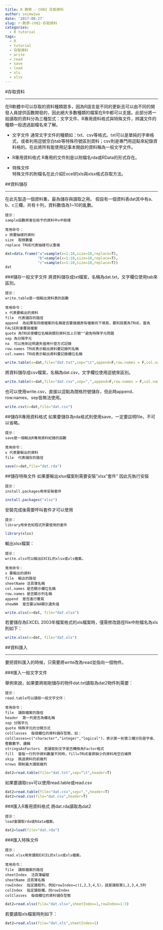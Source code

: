```yaml
---
title: R 教學 - CH02 存取資料
author: seimwiwa
date: '2017-08-27'
slug: r-教學-ch02-存取資料
categories:
  - R tutorial
tags:
  - R
  - tutorial
  - 存取資料
  - write
  - read
  - save
  - load
  - xls
  - xlsx
---
```


#存取資料

***
在R軟體中可以存取的資料種類眾多，因為R語言是不同的更新且可以由不同的開發人員提供函數開發的，因此絕大多數種類的檔案在R中都可以支援。此部分將一般讀取的資料分為三種型式：文字文件、R專用資料格式與特殊文件，辨識文件的種類一般透過副檔名來了解。

  + 文字文件
    通常文字文件的種類如：txt、csv等格式。txt可以是單純的字串格式，或者利用逗號空白tab等特殊符號區別資料；csv則是專門用逗點來紀錄資料格的。在此將所有能使用記事本開啟的資料稱為一般文字文件。

  + R專用資料格式 
    R專用的文件則是以附檔名rda或RData的形式存在。

  + 特殊文件  
    特殊文件的附檔名在此介紹Excel的xls與xlsx格式存取方法。

##資料儲存

***
在此先製造一個資料集，最為儲存與讀取之用。
假設有一個資料表dat其中有a、b、c三欄，共有十列，資料數值為1~10的亂數。

~~~~~
提示：
sample函數將會在給予的資料中x中取樣

常用命令：
x 將要抽樣的資料
size  取樣數量
replace TRUE代表抽樣可以重複
~~~~~
```r
dat=data.frame("a"=sample(x=1:10,size=10,replace=T),
               "b"=sample(x=1:10,size=10,replace=T),
               "c"=sample(x=1:10,size=10,replace=T))
dat
```

###儲存一般文字文件
將資料儲存成txt檔案，名稱為dat.txt，文字欄位使用tab來區別。

~~~~~
提示：
write.table是一個輸出資料表的函數

常用命令：
x 代表要輸出的資料
file  代表儲存的路徑
append  為如果有同樣檔案的名稱是否要接續原有檔案向下填寫，要則設置為TRUE，當為FALSE則會覆寫檔案
quote 為TRUE使欄位名稱與類別資料加上引號""避免特殊字元問題
sep 為分隔字元
na  可以用來註明遺失值用什麼方式記錄
row.names TRUE表示輸出資料要記錄列名稱
col.names TRUE表示輸出資料要記錄欄位名稱
~~~~~

```r
write.table(x=dat,file="dat.txt",sep="\t",append=F,row.names = F,col.names=T)
```

將資料儲存成csv檔案，名稱為dat.csv，文字欄位使用逗號來區別。

```r
write.table(x=dat,file="dat.csv",sep=",",append=F,row.names = F,col.names=T)
```

也可以使用write.csv，直接以逗點為間格符號儲存，但此時append、row.names、sep皆無法使用。

```r
write.csv(x=dat,file="dat.csv")
```

##儲存R專用資料格式
如果要儲存為rda格式則使用save，一定要註明file，不可以省略。

~~~~~
提示：
save是一個輸出R專用資料紀錄的函數

常用命令：
x 代表要輸出的資料
file  代表儲存的路徑
~~~~~

```r
save(x=dat,file="dat.rda")
```

##儲存特殊文件
如果要輸出xlsx檔案則需要安裝"xlsx"套件"
因此先執行安裝

~~~~~
提示：
install.packages用來安裝套件
~~~~~

```r
install.packages("xlsx")
```

安裝完成後需要呼叫套件才可以使用

~~~~~
提示：
library用來告知程式所要使用的套件
~~~~~

```r
library(xlsx)
```

輸出xlsx檔案：

~~~~~
提示：
write.xlsx可以輸出EXCEL的xlsx或xls檔案。

常用命令：
x 要輸出的資料
file  輸出的路徑
sheetName 活頁簿名稱
col.names 是否顯示欄位名稱
row.names 是否顯示列名稱
append  是否進行覆寫
showNA  是否要以NA顯示遺失值
~~~~~

```r
write.xlsx(x=dat, file="dat.xlsx")
```

若要儲存為EXCEL 2003年檔案格式的xls檔案時，僅需修改路徑file中附檔名為xls則如下：

```r
write.xlsx(x=dat, file="dat.xls")
```

##資料匯入

***

要把資料匯入的時候，只需要將write改為read並指向一個物件。

###匯入一般文字文件

舉例來說，如果要將剛剛儲存的物件dat.txt讀取為dat2物件則需要：

~~~~~
提示：
read.table可以讀取一般文字文件：

常用命令：
file  讀取檔案的路徑
header  第一列是否為欄名稱
sep 分隔字元
quote 特殊字元的分開方式
colClasses  每個欄位的資料儲存型態，如：colClasses=c("character","integer","logical")，表示第一到第三欄分別是字串、整數數字、邏輯
stringsAsFactors  若讀取到文字是否轉換為Factor格式
fill  當每一行列中資料數量不同時，fill=TRUE會將缺少的資料用空白補齊
skip  跳過資料的前幾列
nrows 限制最大讀取幾列
~~~~~

```r
dat2=read.table(file="dat.txt",sep="\t",header=T)
```

如果要讀取csv可以使用read.table或read.csv

```r
dat2=read.table(file="dat.csv",sep=",",header=T)
dat2=read.csv(file="dat.csv",header=T)

```


###匯入R專用資料格式
將dat.rda讀取為dat2

~~~~~
提示：
load會讀取rda或Rdata檔案。
~~~~~

```r
dat2=load(file="dat.rda")
```

###匯入特殊文件

~~~~~
提示：
read.xlsx用來讀取EXCEL的xlsx或xls檔案。

常用命令：
file  讀取檔案的路徑
sheetIndex  活頁簿編號
sheetName 活頁簿名稱
rowIndex  指定讀取列，例如rowIndex=c(1,2,3,4,5)，就是讀取第1,2,3,4,5列
colIndex  指定讀取欄，同rowIndex
colClasses  每個欄位的資料儲存型態
~~~~~

```r
dat2=read.xlsx(file="dat.xlsx",sheetIndex=1,rowIndex=1:3)
```

若要讀取xls檔案時則如下：

```r
dat2=read.xlsx(file="dat.xls",sheetIndex=1)
```